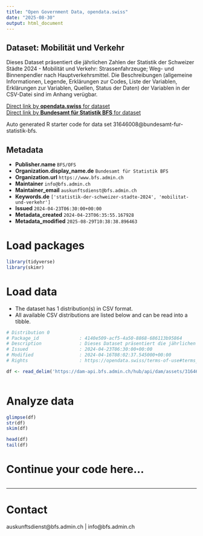 ```yaml
---
title: "Open Government Data, opendata.swiss"
date: "2025-08-30"
output: html_document
---
```


## Dataset: Mobilität und Verkehr

Dieses Dataset präsentiert die jährlichen Zahlen der Statistik der Schweizer Städte 2024 - Mobilität und Verkehr: Strassenfahrzeuge; Weg- und Binnenpendler nach Hauptverkehrsmittel. Die Beschreibungen (allgemeine Informationen, Legende, Erklärungen zur Codes, Liste der Variablen, Erklärungen zur Variablen, Quellen, Status der Daten) der Variablen in der CSV-Datei sind im Anhang verügbar.

[Direct link by **opendata.swiss** for dataset](https://opendata.swiss/de/dataset/mobilitat-und-verkehr8)<br>
[Direct link by **Bundesamt für Statistik BFS** for dataset](https://www.bfs.admin.ch/asset/de/ts-b-ssv-07-2024)

Auto generated R starter code for data set 31646008@bundesamt-fur-statistik-bfs.

## Metadata

- **Publisher.name** `BFS/OFS`
- **Organization.display_name.de** `Bundesamt für Statistik BFS`
- **Organization.url** `https://www.bfs.admin.ch`
- **Maintainer** `info@bfs.admin.ch`
- **Maintainer_email** `auskunftsdienst@bfs.admin.ch`
- **Keywords.de** `['statistik-der-schweizer-stadte-2024', 'mobilitat-und-verkehr']`
- **Issued** `2024-04-23T06:30:00+00:00`
- **Metadata_created** `2024-04-23T06:35:55.167928`
- **Metadata_modified** `2025-08-29T10:38:38.896463`


# Load packages

```r

library(tidyverse)
library(skimr)

```

# Load data

-   The dataset has 1 distribution(s) in CSV format.
-   All available CSV distributions are listed below and can be read into a tibble.

```r

# Distribution 0
# Package_id               : 4140e509-acf5-4a50-8868-686113b95864
# Description              : Dieses Dataset präsentiert die jährlichen Zahlen der Statistik der Schweizer Städte 2024 - Mobilität und Verkehr: Strassenfahrzeuge; Weg- und Binnenpendler nach Hauptverkehrsmittel. Die Beschreibungen (allgemeine Informationen, Legende, Erklärungen zur Codes, Liste der Variablen, Erklärungen zur Variablen, Quellen, Status der Daten) der Variablen in der CSV-Datei sind im Anhang verügbar.
# Issued                   : 2024-04-23T06:30:00+00:00
# Modified                 : 2024-04-16T08:02:37.545000+00:00
# Rights                   : https://opendata.swiss/terms-of-use#terms_by_ask

df <- read_delim('https://dam-api.bfs.admin.ch/hub/api/dam/assets/31646012/master')



```

# Analyze data

```r

glimpse(df)
str(df)
skim(df)

head(df)
tail(df)

```

# Continue your code here...

```r

```

------------------------------------------------------------------------

# Contact

auskunftsdienst@bfs.admin.ch | info@bfs.admin.ch
